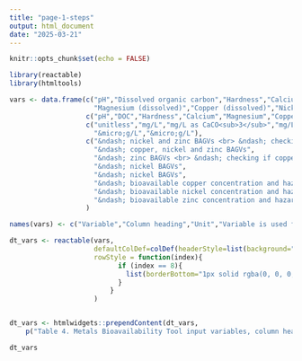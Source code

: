 ```yaml
---
title: "page-1-steps"
output: html_document
date: "2025-03-21"
---
```


```r
knitr::opts_chunk$set(echo = FALSE)
```

```r

library(reactable)
library(htmltools)

vars <- data.frame(c("pH","Dissolved organic carbon","Hardness","Calcium (dissolved)",
                     "Magnesium (dissolved)","Copper (dissolved)","Nickel (dissolved)","Zinc (dissolved)"),
                   c("pH","DOC","Hardness","Calcium","Magnesium","Copper","Nickel","Zinc"),
                   c("unitless","mg/L","mg/L as CaCO<sub>3</sub>","mg/L","mg/L","&micro;g/L",
                     "&micro;g/L","&micro;g/L"),
                   c("&ndash; nickel and zinc BAGVs <br> &ndash; checking if copper BAGVs are applicable",
                     "&ndash; copper, nickel and zinc BAGVs",
                     "&ndash; zinc BAGVs <br> &ndash; checking if copper BAGVs are applicable",
                     "&ndash; nickel BAGVs",
                     "&ndash; nickel BAGVs",
                     "&ndash; bioavailable copper concentration and hazard quotients",
                     "&ndash; bioavailable nickel concentration and hazard quotients",
                     "&ndash; bioavailable zinc concentration and hazard quotients")
                   )

names(vars) <- c("Variable","Column heading","Unit","Variable is used for")

dt_vars <- reactable(vars,
                     defaultColDef=colDef(headerStyle=list(background="#bacdda"), html=TRUE),
                     rowStyle = function(index){
                           if (index == 8){
                             list(borderBottom="1px solid rgba(0, 0, 0, 0.05)")
                           }
                         }
                     )


dt_vars <- htmlwidgets::prependContent(dt_vars, 
    p("Table 4. Metals Bioavailability Tool input variables, column headings, different calculations", style="font-size:80%"))

dt_vars

```
